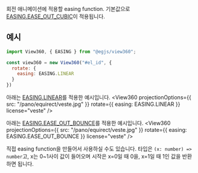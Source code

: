 
<OptionDescriptor type="function" defaultVal="EASING.EASE_OUT_CUBIC" added="4.0.0" />

회전 애니메이션에 적용할 easing function.
기본값으로 [EASING.EASE_OUT_CUBIC](/docs/api/Variables/EASING)이 적용됩니다.

## 예시
```js
import View360, { EASING } from "@egjs/view360";

const view360 = new View360("#el_id", {
  rotate: {
    easing: EASING.LINEAR
  }
})
```

아래는 [EASING.LINEAR](/docs/api/Variables/EASING)를 적용한 예시입니다.
<View360
  projectionOptions={{
    src: "/pano/equirect/veste.jpg"
  }}
  rotate={{
    easing: EASING.LINEAR
  }}
  license="veste" />

아래는 [EASING.EASE_OUT_BOUNCE](/docs/api/Variables/EASING)를 적용한 예시입니다.
<View360
  projectionOptions={{
    src: "/pano/equirect/veste.jpg"
  }}
  rotate={{
    easing: EASING.EASE_OUT_BOUNCE
  }}
  license="veste" />

직접 easing function을 만들어서 사용하실 수도 있습니다.
타입은 `(x: number) => number`고, x는 0~1사이 값이 들어오며 시작은 x=0일 때 0을, x=1일 때 1인 값을 반환하면 됩니다.
